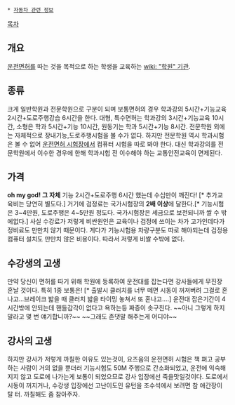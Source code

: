  * [[자동차 관련 정보]]

[[목차]]
== 개요 ==
[[운전면허]]를 따는 것을 목적으로 하는 학생을 교육하는 [[wiki: "학원" 기관]].

== 종류 ==
크게 일반학원과 전문학원으로 구분이 되며 보통면허의 경우 학과강의 5시간+기능교육 2시간+도로주행강습 6시간을 한다. 대형, 특수면허는 학과강의 3시간+기능교육 10시간, 소형은 학과 5시간+기능 10시간, 원동기는 학과 5시간+기능 8시간. 전문학원 외에는 자체적으로 장내기능,도로주행시험을 볼 수가 없다. 하지만 전문학원 역시 학과시험은 볼 수 없어 [[운전면허 시험장]]에서 컴퓨터 시험을 따로 봐야 한다. 대신 학과강의를 전문학원에서 이수한 경우에 한해 학과시험 전 이수해야 하는 교통안전교육이 면제된다. 



== 가격 ==
'''oh my god! 그 자체''' 기능 2시간+도로주행 6시간 했는데 수십만이 깨진다! [* 추가교육비는 당연히 별도다.] 거기에 검정료는 국가시험장의 '''2배 이상'''에 달한다.[* 기능시험은 3~4만원, 도로주행은 4~5만원 정도다. 국가시험장은 세금으로 보전되니까 쌀 수 밖에없다.]
사실 수강료가 저렇게 비싼원인은 교육이나 검정에 쓰이는 차가 고가인데다가 정비료도 만만치 않기 때문이다. 게다가 기능시험용 차량구분도 따로 해야되는데 검정용 컴퓨터 설치도 만만치 않은 비용이다. 따라서 저렇게 비쌀 수밖에 없다.

== 수강생의 고생 ==
만약 당신이 면허를 따기 위해 학원에 등록하여 운전대를 잡는다면 강사들에게 무진장 혼날 것이다. 특히 1종 보통은! [* 출발시 클러치를 너무 떼면 시동이 꺼져버려 그걸로 혼나고...브레이크 밟을 때 클러치 밟을 타이밍 놓쳐서 또 혼나고....] 운전대 잡은기간이 4시간밖에 안되는데 핸들감각이 없다고 욕하는등 짜증이 솟구친다. ~~아니 그렇게 하지 말라고 몇 번 얘기합니까?~~ ~~그래도 존댓말 해주는게 어디야~~ 

== 강사의 고생 ==
하지만 강사가 저렇게 까칠한 이유도 있는것이, 요즈음의 운전면허 시험은 책 펴고 공부하는 사람이 거의 없을 뿐더러 기능시험도 50M 주행으로 간소화되었고, 운전에 익숙해지지 않고 도로에 나가는게 보통이 되었으므로 강사 입장에선 죽을맛일것이다. 도로에서 시동이 꺼지거나, 수강생 입장에선 고난이도인 유턴을 조수석에서 보려면 참 애간장이 탈 터. 까칠해도 좀 참아주자.
